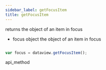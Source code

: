 ```yaml
---
sidebar_label: getFocusItem
title: getFocusItem
---
```



          


<Short>
 returns the object of an item in focus



</Short>






- focus		object		the object of an item in focus


~~~js

var focus = dataview.getFocusItem();


~~~
 api_method

<Descr>







</Descr>





